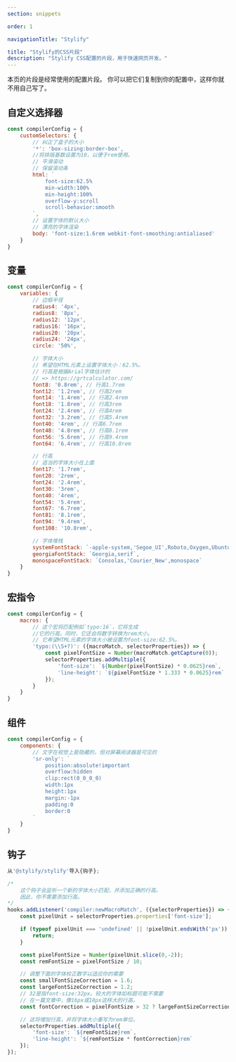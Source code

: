 ```yaml
---
section: snippets

order: 1

navigationTitle: "Stylify"

title: "Stylify的CSS片段"
description: "Stylify CSS配置的片段，用于快速网页开发。"
---
```


本页的片段是经常使用的配置片段。
你可以把它们复制到你的配置中，这样你就不用自己写了。

## 自定义选择器


```javascript
const compilerConfig = {
	customSelectors: {
		// 纠正了盒子的大小
		'*': 'box-sizing:border-box',
		//将排版基数设置为10，以便于rem使用。
		// 平滑滚动
		// 保留滚动条
		html: `
			font-size:62.5%
			min-width:100%
			min-height:100%
			overflow-y:scroll
			scroll-behavior:smooth
		`,
		// 设置字体的默认大小
		// 漂亮的字体渲染
		body: 'font-size:1.6rem webkit-font-smoothing:antialiased'
	}
}
```

## 变量


```javascript
const compilerConfig = {
	variables: {
		// 边框半径
		radius4: '4px',
		radius8: '8px',
		radius12: '12px',
		radius16: '16px',
		radius20: '20px',
		radius24: '24px',
		circle: '50%',

		// 字体大小
		// 希望在HTML元素上设置字体大小：62.5%。
		// 行高是根据Arial字体估计的
		// => https://grtcalculator.com/
		font8: '0.8rem', // 行高1.7rem
		font12: '1.2rem', // 行高2rem
		font14: '1.4rem', // 行高2.4rem
		font18: '1.8rem', // 行高3rem
		font24: '2.4rem', // 行高4rem
		font32: '3.2rem', // 行高5.4rem
		font40: '4rem', // 行高6.7rem
		font48: '4.8rem', // 行高8.1rem
		font56: '5.6rem', // 行高9.4rem
		font64: '6.4rem', // 行高10.8rem

		// 行高
		// 适当的字体大小在上面
		font17: '1.7rem',
		font20: '2rem',
		font24: '2.4rem',
		font30: '3rem',
		font40: '4rem',
		font54: '5.4rem',
		font67: '6.7rem',
		font81: '8.1rem',
		font94: '9.4rem',
		font108: '10.8rem',

		// 字体堆栈
		systemFontStack: `-apple-system,'Segoe_UI',Roboto,Oxygen,Ubuntu,Cantarell,'Helvetica_Neue',Arial,sans-serif,'Apple_Color_Emoji','Segoe_UI_Emoji','Segoe_UI_Symbol'`,
		georgiaFontStack: `Georgia,serif`,
		monospaceFontStack: `Consolas,'Courier_New',monospace`
	}
}
```

## 宏指令

```javascript
const compilerConfig = {
	macros: {
		// 这个宏将匹配例如`typo:16`，它将生成
		//它的行高。同时，它还会将数字转换为rem大小。
		// 它希望HTML元素的字体大小被设置为font-size:62.5%。
		'typo:(\\S+?)': ({macroMatch, selectorProperties}) => {
			const pixelFontSize = Number(macroMatch.getCapture(0));
			selectorProperties.addMultiple({
				'font-size': `${Number(pixelFontSize) * 0.0625}rem`,
				'line-height': `${pixelFontSize * 1.333 * 0.0625}rem`
			});
		}
	}
}
```

## 组件

```javascript
const compilerConfig = {
	components: {
		// 文字在视觉上是隐藏的，但对屏幕阅读器是可见的
		'sr-only': `
			position:absolute!important
			overflow:hidden
			clip:rect(0_0_0_0)
			width:1px
			height:1px
			margin:-1px
			padding:0
			border:0
		`
	}
}
```

## 钩子

```javascript
从'@stylify/stylify'导入{钩子};

/*
	这个钩子会监听一个新的字体大小匹配，并添加正确的行高。
	因此，你不需要添加行高。
*/
hooks.addListener('compiler:newMacroMatch', ({selectorProperties}) => {
	const pixelUnit = selectorProperties.properties['font-size'];

	if (typeof pixelUnit === 'undefined' || !pixelUnit.endsWith('px')) {
		return;
	}

	const pixelFontSize = Number(pixelUnit.slice(0,-2));
	const remFontSize = pixelFontSize / 10;

	// 调整下面的字体校正数字以适应你的需要
	const smallFontSizeCorrection = 1.6;
	const largeFontSizeCorrection = 1.2;
	// 32是指font-size:32px。较大的字体如标题可能不需要
	// 在一篇文章中，像16px或18px这样大的行高。
	const fontCorrection = pixelFontSize > 32 ? largeFontSizeCorrection : smallFontSizeCorrection;

	// 这将增加行高，并将字体大小重写为rem单位。
	selectorProperties.addMultiple({
		'font-size': `${remFontSize}rem`,
		'line-height': `${remFontSize * fontCorrection}rem`
	});
});
```

